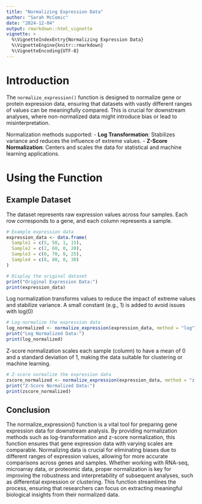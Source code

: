 ```yaml
---
title: "Normalizing Expression Data"
author: "Sarah McComic"
date: "2024-12-04"
output: rmarkdown::html_vignette
vignette: >
  %\VignetteIndexEntry{Normalizing Expression Data}
  %\VignetteEngine{knitr::rmarkdown}
  %\VignetteEncoding{UTF-8}
---
```


# Introduction

The `normalize_expression()` function is designed to normalize gene or protein expression data, ensuring that datasets with vastly different ranges of values can be meaningfully compared. This is crucial for downstream analyses, where non-normalized data might introduce bias or lead to misinterpretation.

Normalization methods supported:
- **Log Transformation**: Stabilizes variance and reduces the influence of extreme values.
- **Z-Score Normalization**: Centers and scales the data for statistical and machine learning applications.

# Using the Function

## Example Dataset

The dataset represents raw expression values across four samples. Each row corresponds to a gene, and each column represents a sample.

```r
# Example expression data
expression_data <- data.frame(
  Sample1 = c(5, 50, 1, 15),
  Sample2 = c(2, 60, 0, 20),
  Sample3 = c(0, 70, 0, 25),
  Sample4 = c(8, 80, 0, 30)
)

# Display the original dataset
print("Original Expression Data:")
print(expression_data)
```

Log normalization transforms values to reduce the impact of extreme values and stabilize variance. A small constant (e.g., 1) is added to avoid issues with log(0)

```r
# Log-normalize the expression data
log_normalized <- normalize_expression(expression_data, method = "log")
print("Log Normalized Data:")
print(log_normalized)
```

Z-score normalization scales each sample (column) to have a mean of 0 and a standard deviation of 1, making the data suitable for clustering or machine learning.

```r
# Z-score normalize the expression data
zscore_normalized <- normalize_expression(expression_data, method = "z-score")
print("Z-Score Normalized Data:")
print(zscore_normalized)
```

## Conclusion

The normalize_expression() function is a vital tool for preparing gene expression data for downstream analysis. By providing normalization methods such as log-transformation and z-score normalization, this function ensures that gene expression data with varying scales are comparable. Normalizing data is crucial for eliminating biases due to different ranges of expression values, allowing for more accurate comparisons across genes and samples. Whether working with RNA-seq, microarray data, or proteomic data, proper normalization is key for improving the robustness and interpretability of subsequent analyses, such as differential expression or clustering. This function streamlines the process, ensuring that researchers can focus on extracting meaningful biological insights from their normalized data.
